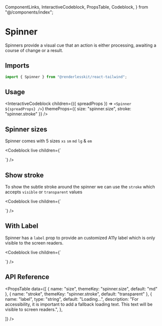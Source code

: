   ComponentLinks,
  InteractiveCodeblock,
  PropsTable,
  Codeblock,
} from "@/components/index";

# Spinner

Spinners provide a visual cue that an action is either processing, awaiting a
course of change or a result.

<ComponentLinks github="spinner" theme="spinner" story="feedback-spinner" />

## Imports

```js
import { Spinner } from "@renderlesskit/react-tailwind";
```

## Usage

<InteractiveCodeblock
  children={({ spreadProps }) => `<Spinner ${spreadProps} />`}
  themeProps={{ size: "spinner.size", stroke: "spinner.stroke" }}
/>

## Spinner sizes

Spinner comes with 5 sizes `xs` `sm` `md` `lg` & `em`

<Codeblock
  live
  children={`
<div className="flex items-center space-x-2">
  <Spinner size="xs" />
  <Spinner size="sm" />
  <Spinner size="md" />
  <Spinner size="lg" />
  <Spinner size="em" />
</div>
`}
/>

## Show stroke

To show the subtle stroke around the spinner we can use the `stroke` which
accepts `visible` or `transparent` values

<Codeblock
  live
  children={`
<div className="flex items-center space-x-2">
  <Spinner size="md" stroke="visible" />
  <Spinner size="md" stroke="transparent" />
</div>
`}
/>

## With Label

Spinner has a `label` prop to provide an customized A11y label which is only
visible to the screen readers.

<Codeblock
  live
  children={`
<div className="flex items-center space-x-2">
  <Spinner size="md" label="spinning" />
</div>
`}
/>

## API Reference

<PropsTable
  data={[
    { name: "size", themeKey: "spinner.size", default: "md" },
    { name: "stroke", themeKey: "spinner.stroke", default: "transparent" },
    {
      name: "label",
      type: "string",
      default: "Loading...",
      description: "For accessibility, it is important to add a fallback loading text. This text will be visible to screen readers.",
    },

]} />
